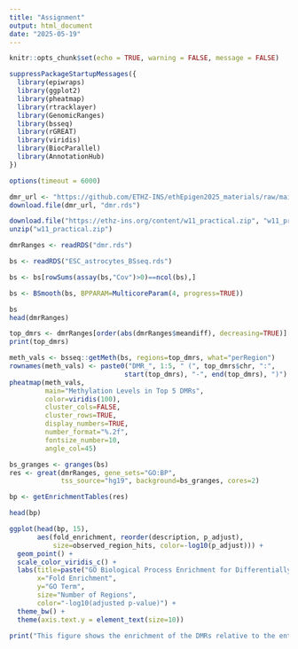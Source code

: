 ```yaml
---
title: "Assignment"
output: html_document
date: "2025-05-19"
---                                                                                           
```


```r
knitr::opts_chunk$set(echo = TRUE, warning = FALSE, message = FALSE)
```


```r
suppressPackageStartupMessages({
  library(epiwraps)
  library(ggplot2)
  library(pheatmap)
  library(rtracklayer)
  library(GenomicRanges)
  library(bsseq)
  library(rGREAT)
  library(viridis)
  library(BiocParallel)
  library(AnnotationHub)
})
```



```r
options(timeout = 6000)

dmr_url <- "https://github.com/ETHZ-INS/ethEpigen2025_materials/raw/main/week11/dmr.rds"
download.file(dmr_url, "dmr.rds")

download.file("https://ethz-ins.org/content/w11_practical.zip", "w11_practical.zip")
unzip("w11_practical.zip")

dmrRanges <- readRDS("dmr.rds")

bs <- readRDS("ESC_astrocytes_BSseq.rds")

bs <- bs[rowSums(assay(bs,"Cov")>0)==ncol(bs),]

bs <- BSmooth(bs, BPPARAM=MulticoreParam(4, progress=TRUE))

bs
head(dmrRanges)
```


```r
top_dmrs <- dmrRanges[order(abs(dmrRanges$meandiff), decreasing=TRUE)][1:5]
print(top_dmrs)

meth_vals <- bsseq::getMeth(bs, regions=top_dmrs, what="perRegion")
rownames(meth_vals) <- paste0("DMR_", 1:5, " (", top_dmrs$chr, ":", 
                             start(top_dmrs), "-", end(top_dmrs), ")")
pheatmap(meth_vals, 
         main="Methylation Levels in Top 5 DMRs",
         color=viridis(100),
         cluster_cols=FALSE,
         cluster_rows=TRUE,
         display_numbers=TRUE,
         number_format="%.2f",
         fontsize_number=10,
         angle_col=45)
```





```r
bs_granges <- granges(bs)
res <- great(dmrRanges, gene_sets="GO:BP", 
             tss_source="hg19", background=bs_granges, cores=2)

bp <- getEnrichmentTables(res)

head(bp)
```


```r
ggplot(head(bp, 15), 
       aes(fold_enrichment, reorder(description, p_adjust), 
           size=observed_region_hits, color=-log10(p_adjust))) + 
  geom_point() + 
  scale_color_viridis_c() +
  labs(title=paste("GO Biological Process Enrichment for Differentially Methylated Regions"),
       x="Fold Enrichment",
       y="GO Term",
       size="Number of Regions",
       color="-log10(adjusted p-value)") +
  theme_bw() +
  theme(axis.text.y = element_text(size=10))

print("This figure shows the enrichment of the DMRs relative to the entire genome. In this case it shows significance for detoxification processes and similar categories.")
```